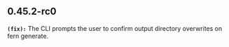## 0.45.2-rc0
**`(fix):`** The CLI prompts the user to confirm output directory overwrites on fern generate.


